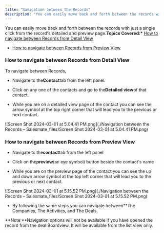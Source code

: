 ```yaml
---
title: "Navigation between the Records"
description: "You can easily move back and forth between the records with just a single click from the record's detailed and preview page.**Topics Covered:*** [Ho..."
---
```


You can easily move back and forth between the records with just a single click from the record's detailed and preview page.**Topics Covered:\*** [How to navigate between Records from Detail View](https://support.salesmate.io/hc/en-us/articles/15143408682265#h_01HQWZRXZAY96EKPM0XEQCWF8B)

- [How to navigate between Records from Preview View](https://support.salesmate.io/hc/en-us/articles/15143408682265#h_01HQWZTG1PY2N8V8V643MXJ2S0)

### How to navigate between Records from Detail View

To navigate between Records,

- Navigate to the**Contact**tab from the left panel.

- Click on any one of the contacts and go to the**Detailed view**of that contact.

- While you are on a detailed view page of the contact you can see the arrow symbol at the top right corner that will lead you to the previous or next contact.

![Screen Shot 2024-03-01 at 5.04.41 PM.png](./Navigation between the Records – Salesmate_files/Screen Shot 2024-03-01 at 5.04.41 PM.png)

### How to navigate between Records from Preview View

- Navigate to the**contact**tab from the left panel

- Click on the**preview**(an eye symbol) button beside the contact's name

- While you are on the preview page of the contact you can see the up and down arrow symbol at the top left corner that will lead you to the previous or next contact.

![Screen Shot 2024-03-01 at 5.15.52 PM.png](./Navigation between the Records – Salesmate_files/Screen Shot 2024-03-01 at 5.15.52 PM.png)

- By following the same steps you can navigate between\*\*The Companies, The Activities, and The Deals.

<Note>
**Note:**Navigation options will not be available if you have opened the record from the deal Boardview. It will be available from the list view only.

</Note>
